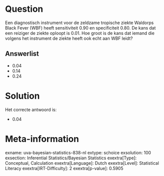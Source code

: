 Question
========

Een diagnostisch instrument voor de zeldzame tropische ziekte Waldorps
Black Fever (WBF) heeft sensitiviteit 0.90 en specificiteit 0.80. De
kans dat een reiziger de ziekte oploopt is 0.01. Hoe groot is de kans
dat iemand die volgens het instrument de ziekte heeft ook echt aan WBF
leidt?

Answerlist
----------

* 0.04
* 0.14
* 0.24

Solution
========

Het correcte antwoord is: 

* 0.04

Meta-information
================
exname: uva-bayesian-statistics-838-nl
extype: schoice
exsolution: 100
exsection: Inferential Statistics/Bayesian Statistics
exextra[Type]: Conceptual, Calculation
exextra[Language]: Dutch
exextra[Level]: Statistical Literacy
exextra[IRT-Difficulty]: 2
exextra[p-value]: 0.5905
